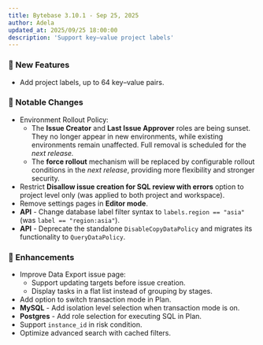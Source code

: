 ```yaml
---
title: Bytebase 3.10.1 - Sep 25, 2025
author: Adela
updated_at: 2025/09/25 18:00:00
description: 'Support key–value project labels'
---
```



### 🚀 New Features

- Add project labels, up to 64 key–value pairs.

### 🔔 Notable Changes

- Environment Rollout Policy:
  - The **Issue Creator** and **Last Issue Approver** roles are being sunset. They no longer appear in new environments, while existing environments remain unaffected. Full removal is scheduled for the *next release.*
  - The **force rollout** mechanism will be replaced by configurable rollout conditions in the *next release*, providing more flexibility and stronger security.
- Restrict **Disallow issue creation for SQL review with errors** option to project level only (was applied to both project and workspace).
- Remove settings pages in **Editor mode**.
- **API** - Change database label filter syntax to `labels.region == "asia"` (was `label == "region:asia"`).
- **API** - Deprecate the standalone `DisableCopyDataPolicy` and migrates its functionality to `QueryDataPolicy`.

### 🎄 Enhancements

- Improve Data Export issue page:
  - Support updating targets before issue creation.
  - Display tasks in a flat list instead of grouping by stages.
- Add option to switch transaction mode in Plan.
- **MySQL** - Add isolation level selection when transaction mode is on.
- **Postgres** - Add role selection for executing SQL in Plan.
- Support `instance_id` in risk condition.
- Optimize advanced search with cached filters.

<InstallUpgrade />
